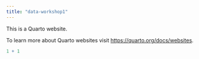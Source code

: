 ```yaml
---
title: "data-workshop1"
---
```


This is a Quarto website.

To learn more about Quarto websites visit <https://quarto.org/docs/websites>.

```r
1 + 1
```

